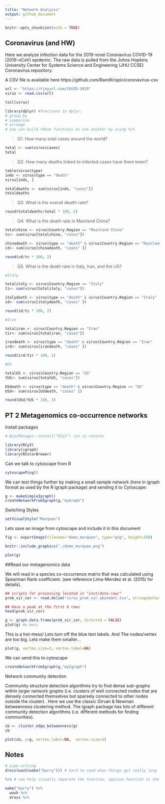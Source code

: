 ```yaml
---
title: "Network Analysis"
output: github_document
---
```


```r
knitr::opts_chunk$set(echo = TRUE)
```

## Coronavirus (and HW)

Here we analyze infection data for the 2019 novel Coronavirus COVID-19 (2019-nCoV) epidemic. The raw data is pulled from the Johns Hopkins University Center for Systems Science and Engineering (JHU CCSE) Coronavirus repository.

A CSV file is available here https://github.com/RamiKrispin/coronavirus-csv

```r
url <- "https://tinyurl.com/COVID-2019"
virus <- read.csv(url)

tail(virus)
```

```r
library(dplyr) #functions in dplyr:
# group_by
# summarise
# arrange
# you can build these functions on one another by using %>% 
```





> Q1. How many total cases around the world?

```r
total <- sum(virus$cases)
total
```

> Q2. How many deaths linked to infected cases have there been?

```r
table(virus$type)
inds <- virus$type == "death"
virus[inds, ]
```

```r
totaldeaths <- sum(virus[inds, "cases"])
totaldeaths
```


> Q3. What is the overall dealth rate?

```r
round(totaldeaths/total * 100, 2)
```


> Q4. What is the death rate in Mainland China?

```r
totalchina <- virus$Country.Region == "Mainland China"
tc<- sum(virus[totalchina, "cases"])

chinadeath <- virus$type == "death" & virus$Country.Region == "Mainland China"
cd<- sum(virus[chinadeath, "cases" ])

round(cd/tc * 100, 2)

```


> Q5. What is the death rate in Italy, Iran, and the US?

```r
#Italy

totalitaly <- virus$Country.Region == "Italy"
ti<- sum(virus[totalitaly, "cases"])

italydeath <- virus$type == "death" & virus$Country.Region == "Italy"
id<- sum(virus[italydeath, "cases" ])

round(id/ti * 100, 2)
```

```r
#Iran

totaliran <- virus$Country.Region == "Iran"
tir<- sum(virus[totaliran, "cases"])

irandeath <- virus$type == "death" & virus$Country.Region == "Iran"
ird<- sum(virus[irandeath, "cases" ])

round(ird/tir * 100, 2)
```

```r
#US

totalUS <- virus$Country.Region == "US"
tUS<- sum(virus[totalUS, "cases"])

USdeath <- virus$type == "death" & virus$Country.Region == "US"
USd<- sum(virus[USdeath, "cases" ])

round(USd/tUS * 100, 2)

```


## PT 2 Metagenomics co-occurrence networks 

Install packages

```r
# BiocManager::install("RCy3") run in console
```


```r
library(RCy3)
library(igraph)
library(RColorBrewer)
```

Can we talk to cytoscape from R

```r
cytoscapePing()
```

We can test things further by making a small sample network (here in igraph format as used by the R igraph package) and sending it to Cytoscape:

```r
g <- makeSimpleIgraph()
createNetworkFromIgraph(g,"myGraph")
```

Switching Styles

```r
setVisualStyle("Marquee")
```

Lets save an image from cytoscape and include it in this document

```r
fig <- exportImage(filename="demo_marquee", type="png", height=350)

knitr::include_graphics("./demo_marquee.png")
```

```r
plot(g)
```


##Read our metagenomics data

We will read in a species co-occurrence matrix that was calculated using Spearman Rank coefficient. (see reference Lima-Mendez et al. (2015) for details).


```r
## scripts for processing located in "inst/data-raw/"
prok_vir_cor <- read.delim("virus_prok_cor_abundant.tsv", stringsAsFactors = FALSE)

## Have a peak at the first 6 rows
head(prok_vir_cor)
```

```r
g <- graph.data.frame(prok_vir_cor, directed = FALSE)
plot(g) #a mess
```

This is a hot-mess! Lets turn off the blue text labels. And The nodes/vertex are too big. Lets make them smaller…

```r
plot(g, vertex.size=3, vertex.label=NA)
```

We can send this to cytoscape

```r
createNetworkFromIgraph(g,"myIgraph")
```

Network community detection

Community structure detection algorithms try to find dense sub-graphs within larger network graphs (i.e. clusters of well connected nodes that are densely connected themselves but sparsely connected to other nodes outside the cluster) . Here we use the classic Girvan & Newman betweenness clustering method. The igraph package has lots of different community detection algorithms (i.e. different methods for finding communities).


```r
cb <- cluster_edge_betweenness(g)
cb
```

```r
plot(cb, y=g, vertex.label=NA,  vertex.size=3)
```

## Notes

```r
# pipe writing
dress(wash(wake("barry"))) # hard to read when things get really long

%>% # can help visually separate the function, applies function to the x you specified in the first line

wake("barry") %>% 
  wash %>% 
  dress %>% 
  
```














